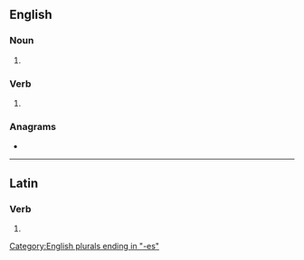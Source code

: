 {{also|Lurches}}
==English==

===Noun===
{{head|en|noun plural form}}

# {{plural of|lurch|lang=en}}

===Verb===
{{head|en|verb form}}

# {{en-third-person singular of|lurch}}

===Anagrams===
* {{anagrams|en|Schuler|churels}}

[[Category:English plurals ending in "-es"]]

----

==Latin==

===Verb===
{{la-verb-form|lurchēs}}

# {{conjugation of|lurchō||2|s|pres|act|sub|lang=la}}